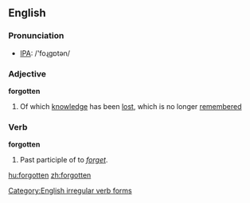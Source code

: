 ==English==

=== Pronunciation ===
*[[w:IPA|IPA]]: /'foɻgɒtən/

===Adjective===
'''forgotten'''
#Of which [[knowledge]] has been [[lost]], which is no longer [[remember]]ed


=== Verb ===
'''forgotten'''
#Past participle of to ''[[forget]]''.


[[Category:English irregular verb forms]]

[[hu:forgotten]]
[[zh:forgotten]]